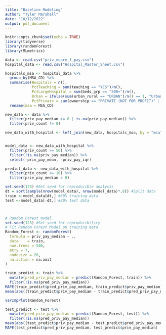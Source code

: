 ```yaml
---
title: "Baseline Modeling"
author: "Tyler Marshall"
date: "10/12/2022"
output: pdf_document
---
```


```r
knitr::opts_chunk$set(echo = TRUE)
library(tidyverse)
library(randomForest)
library(MLmetrics)
```

```r
data <- read.csv("priv_mcare_f_pay.csv")
hospital_data <- read.csv("Hospital_Master_Sheet.csv")

hospitals_msa <- hospital_data %>%
  group_by(MSA_CD) %>%
  summarise(Hospitals = n(),
            PctTeaching = sum(teaching == "YES")/n(),
            PctLargeHospital = sum(beds_grp == "500+")/n(),
            Urban = ifelse(sum(urban_rural == "URBAN")/n() == 1, "Urban","Rural"),
            PctPrivate = sum(ownership == "PRIVATE (NOT FOR PROFIT)" | ownership == "PRIVATE (FOR PROFIT)")/n()) %>%
  rename(msa = MSA_CD)

new_data <- data %>%
  filter(priv_pay_median >= 0 | is.na(priv_pay_median)) %>%
  filter(priv_count != 0)

new_data_with_hospital <- left_join(new_data, hospitals_msa, by = "msa")


model_data <- new_data_with_hospital %>%
  filter(priv_count >= 50) %>%
  filter(!is.na(priv_pay_median)) %>%
  select(-priv_pay_mean, -priv_pay_iqr)

predict_data <- new_data_with_hospital %>%
  filter(priv_count <= 10) %>%
  filter(priv_pay_median > 0)

set.seed(123) #Set seed for reproducible analysis
dt = sort(sample(nrow(model_data), nrow(model_data)*.8)) #Split data
train <-model_data[dt,] #80% training data
test <-model_data[-dt,] #20% test data



# Random Forest model
set.seed(123) #Set seed for reproducibility 
# Fit Random Forest Model on training data
Random_Forest <- randomForest(
  formula = priv_pay_median ~ .,
  data    = train,
  num.trees = 500,
  mtry = 7,
  nodesize = 20,
  na.action = na.omit
)

train_predict <- train %>%
  mutate(pred_priv_pay_median = predict(Random_Forest, train)) %>%
  filter(!is.na(pred_priv_pay_median))
MAPE(train_predict$pred_priv_pay_median, train_predict$priv_pay_median)
mean(abs((train_predict$priv_pay_median - train_predict$pred_priv_pay_median)/train_predict$priv_pay_median),na.rm = T)*100

varImpPlot(Random_Forest)

test_predict <- test %>%
  mutate(pred_priv_pay_median = predict(Random_Forest, test)) %>%
  filter(!is.na(pred_priv_pay_median))
mean(abs((test_predict$priv_pay_median - test_predict$pred_priv_pay_median)/test_predict$priv_pay_median),na.rm = T)*100
MAPE(test_predict$pred_priv_pay_median, test_predict$priv_pay_median)


```